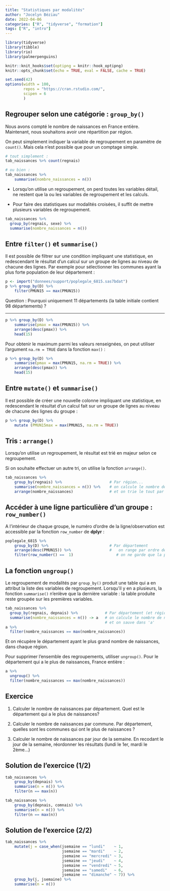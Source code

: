 ```yaml
---
title: "Statistiques par modalités"
author: "Jocelyn Béziau"
date: 2022-04-06
categories: ["R", "tidyverse", "formation"]
tags: ["R", "intro"]
---
```


```r

library(tidyverse)
library(tibble)
library(rio)
library(palmerpenguins)

knitr::knit_hooks$set(optipng = knitr::hook_optipng)
knitr::opts_chunk$set(echo = TRUE, eval = FALSE, cache = TRUE)

set.seed(42)
options(width = 100, 
        repos = "https://cran.rstudio.com/", 
        scipen = 6
        )

```

## Regrouper selon une catégorie : `group_by()` 

Nous avons compté le nombre de naissances en France entière. Maintenant, nous souhaitons avoir une répartition par région.

On peut simplement indiquer la variable de regroupement en paramètre de `count()`.
Mais cela n'est possible que pour un comptage simple.

```r
# tout simplement :
tab_naissances %>% count(regnais)

# ou bien :
tab_naissances %>% 
    summarise(nombre_naissances = n())
```


* Lorsqu'on utilise un regroupement, on perd toutes les variables détail, ne restent que la ou les variables de regroupement et les calculs.

* Pour faire des statistiques sur modalités croisées, il suffit de mettre plusieurs variables de regroupement.

```r
tab_naissances %>% 
  group_by(regnais, sexe) %>% 
  summarise(nombre_naissances = n())
```

## Entre `filter()` et `summarise()`

Il est possible de filtrer sur une condition impliquant une statistique, en redescendant le résultat d'un calcul sur un groupe de lignes au niveau de chacune des lignes. Par exemple pour sélectionner les communes ayant la plus forte population de leur département  :

```r
p <- import("donnees/support/poplegale_6815.sas7bdat")
p %>% group_by(D) %>% 
    filter(PMUN15 == max(PMUN15))
```

Question : Pourquoi uniquement 11 départements (la table initiale contient 98 départements) ?

---- 

<!--Réponse : Le maximum d'un vecteur contenant des valeurs manquantes... est une valeur manquante. Ainsi, tous les départements pour lesquels au moins une commune n'a pas de valeur renseignée pour `PMUN15` ont leur maximum à `NA`. La comparaison entre cette valeur et la population de chaque commune renvoie alors `NA` et non `TRUE`. Ces départements ne sont donc pas inclus dans le résultat de `filter()`.-->

```r
p %>% group_by(D) %>% 
    summarise(pmax = max(PMUN15)) %>%
    arrange(desc(pmax)) %>% 
    head(15)
```

Pour obtenir le maximum parmi les valeurs renseignées, on peut utiliser l'argument `na.rm = TRUE` dans la fonction `max()` :

```r
p %>% group_by(D) %>% 
    summarise(pmax = max(PMUN15, na.rm = TRUE)) %>%
    arrange(desc(pmax)) %>% 
    head(15)
```

## Entre `mutate()` et `summarise()`

Il est possible de créer une nouvelle colonne impliquant une statistique, en redescendant le résultat d'un calcul fait sur un groupe de lignes au niveau de chacune des lignes du groupe :
```r
p %>% group_by(D) %>%
    mutate (PMUN15max = max(PMUN15, na.rm = TRUE))
```


## Tris : `arrange()`

Lorsqu'on utilise un regroupement, le résultat est trié en majeur selon ce regroupement.

Si on souhaite effectuer un autre tri, on utilise la fonction `arrange()`.

```r
tab_naissances %>% 
    group_by(regnais) %>%                     # Par région...
    summarise(nombre_naissances = n()) %>%    # on calcule le nombre de naissances
    arrange(nombre_naissances)                # et on trie le tout par ordre croissant des naissances
```

## Accéder à une ligne particulière d'un groupe : `row_number()`

A l'intérieur de chaque groupe, le numéro d'ordre de la ligne/observation est accessible par la fonction `row_number` de **dplyr** :

```r
poplegale_6815 %>%                     
    group_by(D) %>%                           # Par département
    arrange(desc(PMUN15)) %>%                 #   on range par ordre décroissant, au sein de chaque département
    filter(row_number() ==  1)                   # on ne garde que la première commune
```

## La fonction `ungroup()`

Le regroupement de modalités par `group_by()` produit une table qui a en attribut la liste des variables de regroupement. Lorsqu'il y en a plusieurs, la fonction `summarise()` n'enlève que la dernière variable : la table produite reste groupée sur les premières variables.


```r
tab_naissances %>%                     
  group_by(regnais, depnais) %>%            # Par département (et région pour garder celle ci)
  summarise(nombre_naissances = n()) -> a   # on calcule le nombre de naissances
                                            # et on sauve dans 'a'
a %>%
  filter(nombre_naissances == max(nombre_naissances))   
```
Et on récupère le département ayant le plus grand nombre de naissances, dans chaque région.

Pour supprimer l'ensemble des regroupements, utiliser `ungroup()`. Pour le département qui a le plus de naissances, France entière :
```r
a %>%                     
  ungroup() %>%                               
  filter(nombre_naissances == max(nombre_naissances))   
```

## Exercice

1) Calculer le nombre de naissances par département. Quel est le département qui a le plus de naissances?

2) Calculer le nombre de naissances par commune. Par département, quelles sont les communes qui ont le plus de naissances ?

3) Calculer le nombre de naissances par jour de la semaine. En recodant le jour de la semaine, réordonner les résultats (lundi le 1er, mardi le 2ème...)

## Solution de l'exercice (1/2)

```r
tab_naissances %>%
    group_by(depnais) %>% 
    summarise(n = n()) %>%
    filter(n == max(n))

tab_naissances %>% 
    group_by(depnais, comnais) %>%
    summarise(n = n()) %>%
    filter(n == max(n))
```

## Solution de l'exercice (2/2)
```r
tab_naissances %>% 
    mutate(j = case_when(jsemaine == "lundi"    ~ 1,
                         jsemaine == "mardi"    ~ 2,
                         jsemaine == "mercredi" ~ 3,
                         jsemaine == "jeudi"    ~ 4,
                         jsemaine == "vendredi" ~ 5,
                         jsemaine == "samedi"   ~ 6,
                         jsemaine == "dimanche" ~ 7)) %>%
    group_by(j, jsemaine) %>% 
    summarise(n = n())
```


